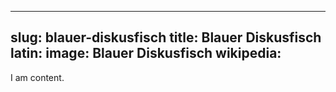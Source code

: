 
---
slug: blauer-diskusfisch
title: Blauer Diskusfisch
latin:
image: Blauer Diskusfisch
wikipedia: 
---

I am content.
